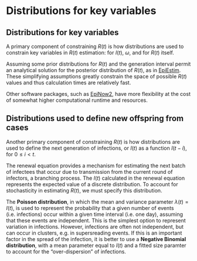 # Distributions for key variables { .unnumbered}

## Distributions for key variables

A primary component of constraining $R(t)$ is how distributions are used to constrain key variables in $R(t)$ estimation: for $I(t)$, $ω$, and for $R(t)$ itself. 

Assuming some prior distributions for $R(t)$ and the generation interval permit an analytical solution for the posterior distribution of $R(t)$, as in [EpiEstim](package_EpiEstim.qmd). These simplifying assumptions greatly constrain the space of possible $R(t)$ values and thus calculation times are relatively fast. 

Other software packages, such as [EpiNow2](package_EpiNow2.qmd), have more flexibility at the cost of somewhat higher computational runtime and resources.

## Distributions used to define new offspring from cases

Another primary component of constraining $R(t)$ is how distributions are used to define the next generation of infections, or $I(t)$ as a function $I(t-i)$, for $0{\leq}i<t$. 

The renewal equation provides a mechanism for estimating the next batch of infectees that occur due to transmission from the current round of infectors, a branching process. The $I(t)$ calculated in the renewal equation represents the expected value of a discrete distribution. To account for stochasticity in estimating $R(t)$, we must specify this distribution.

The **Poisson distribution**, in which the mean and variance parameter $λ(t)=I(t)$, is used to represent the probability that a given number of events (i.e. infections) occur within a given time interval (i.e. one day), assuming that these events are independent. This is the simplest option to represent variation in infections. However, infections are often not independent, but can occur in clusters, e.g. in supersreading events. If this is an important factor in the spread of the infection, it is better to use a **Negative Binomial distribution**, with a mean parameter equal to $I(t)$ and a fitted size paramter to account for the "over-dispersion" of infections.


